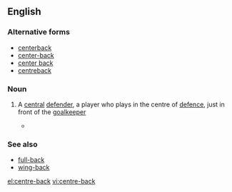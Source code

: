 ==English==

===Alternative forms===
*[[centerback]]
*[[center-back]]
*[[center back]]
*[[centreback]]

===Noun===
{{en-noun|sg=[[centre]]-[[back]]}}

# {{soccer}} A [[central]] [[defender]], a player who plays in the centre of [[defence]], just in front of the [[goalkeeper]]
#* {{quote-news
|year=2011
|date=March 1
|author=Phil McNulty 
|title=Chelsea   2 - 1   Man Utd
|work=BBC
|url=http://news.bbc.co.uk/sport2/hi/football/eng_prem/9405635.stm
|page=
|passage=Ferguson was incensed as referee Martin Atkinson pointed to the spot - and United's sense of injustice deepened when Nemanja Vidic was sent off in stoppage time after receiving a second yellow card for a foul on Ramires, ruling the '''centre-back''' out of the visit to Liverpool on Sunday. }}

===See also===
*[[full-back]]
*[[wing-back]]

[[el:centre-back]]
[[vi:centre-back]]